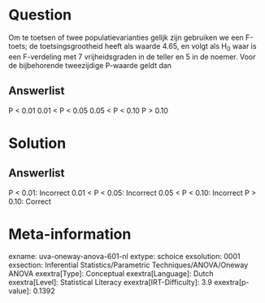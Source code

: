 Question
========

Om te toetsen of twee populatievarianties gelijk zijn gebruiken we een
F-toets; de toetsingsgrootheid heeft als waarde 4.65, en volgt als H~0~
waar is een F-verdeling met 7 vrijheidsgraden in de teller en 5 in de
noemer. Voor de bijbehorende tweezijdige P-waarde geldt dan

Answerlist
----------

P < 0.01
0.01 < P < 0.05
0.05 < P < 0.10
P > 0.10

Solution
========

Answerlist
----------

P < 0.01: Incorrect
0.01 < P < 0.05: Incorrect
0.05 < P < 0.10: Incorrect
P > 0.10: Correct

Meta-information
================
exname: uva-oneway-anova-601-nl
extype: schoice
exsolution: 0001
exsection: Inferential Statistics/Parametric Techniques/ANOVA/Oneway ANOVA
exextra[Type]: Conceptual
exextra[Language]: Dutch
exextra[Level]: Statistical Literacy
exextra[IRT-Difficulty]: 3.9
exextra[p-value]: 0.1392
